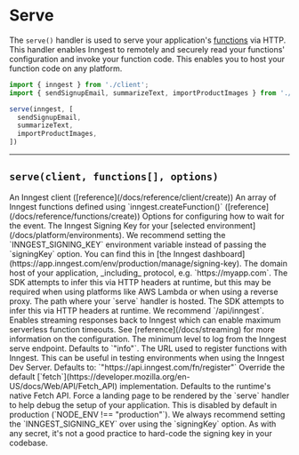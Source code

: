 # Serve

The `serve()` handler is used to serve your application's [functions](/docs/reference/functions/create) via HTTP. This handler enables Inngest to remotely and securely read your functions' configuration and invoke your function code. This enables you to host your function code on any platform.

```ts
import { inngest } from './client';
import { sendSignupEmail, summarizeText, importProductImages } from './functions';

serve(inngest, [
  sendSignupEmail,
  summarizeText,
  importProductImages,
])
```

---

## `serve(client, functions[], options)`

<Properties>
  <Property name="client" type="Inngest client" required>
    An Inngest client ([reference](/docs/reference/client/create))
  </Property>
  <Property name="functions" type="InngestFunctions[]" required>
    An array of Inngest functions defined using `inngest.createFunction()` ([reference](/docs/reference/functions/create))
  </Property>
  <Property name="options" type="object">
    Options for configuring how to wait for the event.
    <Properties nested={true}>
      <Property name="signingKey" type="string" required>
        The Inngest Signing Key for your [selected environment](/docs/platform/environments). We recommend setting the `INNGEST_SIGNING_KEY` environment variable instead of passing the `signingKey` option. You can find this in [the Inngest dashboard](https://app.inngest.com/env/production/manage/signing-key).
      </Property>
      <Property name="serveHost" type="string">
        The domain host of your application, _including_ protocol, e.g. `https://myapp.com`. The SDK attempts to infer this via HTTP headers at runtime, but this may be required when using platforms like AWS Lambda or when using a reverse proxy.
      </Property>
      <Property name="servePath" type="string">
        The path where your `serve` handler is hosted. The SDK attempts to infer this via HTTP headers at runtime. We recommend `/api/inngest`.
      </Property>
      <Property name="streaming" type={`"allow" | "force" | false`}>
        Enables streaming responses back to Inngest which can enable maximum serverless function timeouts. See [reference](/docs/streaming) for more information on the configuration.
      </Property>
      <Property name="logLevel" type={`"fatal" | "error" | "warn" | "info" | "debug" | "silent"`}>
        The minimum level to log from the Inngest serve endpoint. Defaults to `"info"`.
      </Property>
      <Property name="inngestRegisterUrl" type="string">
        The URL used to register functions with Inngest. This can be useful in testing environments when using the Inngest Dev Server. Defaults to: `"https://api.inngest.com/fn/register"`
      </Property>
      <Property name="fetch" type="Fetch API compatible interface">
        Override the default [`fetch`](https://developer.mozilla.org/en-US/docs/Web/API/Fetch_API) implementation. Defaults to the runtime's native Fetch API.
      </Property>
      <Property name="landingPage" type="boolean">
        Force a landing page to be rendered by the `serve` handler to help debug the setup of your application. This is disabled by default in production (`NODE_ENV !== "production"`).
      </Property>
    </Properties>
  </Property>
</Properties>

<Callout>
  We always recommend setting the `INNGEST_SIGNING_KEY` over using the `signingKey` option. As with any secret, it's not a good practice to hard-code the signing key in your codebase.
</Callout>